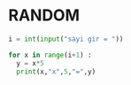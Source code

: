 # RANDOM


```python
i = int(input("sayi gir = "))

for x in range(i+1) :
  y = x*5
  print(x,"x",5,"=",y)
```

